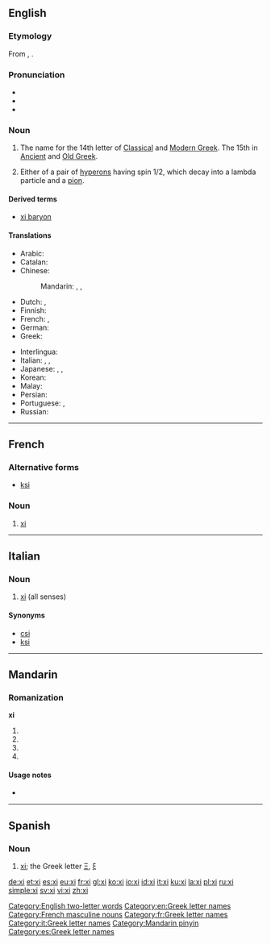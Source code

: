 {{also|XI|xī|xí|xǐ|xì|χι}}
==English==
{{letter_disp2|nu|[[image:Greek_uc_xi.png|50px]][[image:Greek_lc_xi.png|30px]] |omicron|ξεῖ|Ξ|ξ}}

===Etymology===
From {{etyl|grc|en}} {{l|grc|ξεῖ}}, {{l|grc|ξῖ}}.

===Pronunciation===
* {{IPA|/ksaɪ/|/zaɪ/|/ksiː/}}
* {{audio|en-us-xi.ogg|Audio (US)}}
* {{rhymes|aɪ}}

===Noun===
{{en-noun}}

# The name for the 14th letter of [[Classical Greek|Classical]] and [[Modern Greek]].  The 15th in [[Ancient Greek|Ancient]] and [[Old Greek]].
# {{context|particle|lang=en}} Either of a pair of [[hyperons]] having spin 1/2, which decay into a lambda particle and a [[pion]].

====Derived terms====
* [[xi baryon]]

====Translations====
{{trans-top|Greek letter}}
* Arabic: {{t|ar|كسي|m|tr=ksii|sc=Arab}}
* Catalan: {{t|ca|ksi|f}}
* Chinese:
*: Mandarin: {{t+|cmn|克西|tr=kèxī|sc=Hani}}, {{t|cmn|克希|tr=kèxī|sc=Hani}}, {{t+|cmn|可塞|tr=kěsài|sc=Hani}}
* Dutch: {{t|nl|xi|m|f}},  {{t|nl|ksi|m|f}}
* Finnish: {{t+|fi|ksii}}
* French: {{t+|fr|xi|m}}, {{t+|fr|ksi|m}}
* German: {{t+|de|Xi|n}}
* Greek: {{t+|el|ξι|n|tr=xi|sc=Grek}}
{{trans-mid}}
* Interlingua: {{t|ia|xi}}
* Italian: {{t+|it|xi|m|f}}, {{t|it|csi|m|f}}, {{t|it|ksi|m|f}}
* Japanese: {{t|ja|グザイ|tr=guzai|sc=Jpan}}, {{t|ja|クサイ|tr=kusai|sc=Jpan}}, {{t|ja|クスィー|tr=kusī|sc=Jpan}}
* Korean: {{t+|ko|크시|tr=keusi|sc=Kore}}
* Malay: {{t|ms|xi}}
* Persian: {{t+|fa|کسی|tr=ksi|sc=fa-Arab}}
* Portuguese: {{t|pt|xi|m}}, {{t|pt|csi|m}}
* Russian: {{t|ru|кси|n|tr=ksi}}
{{trans-bottom}}

[[Category:English two-letter words]]
[[Category:en:Greek letter names]]

----

==French==

===Alternative forms===
* [[ksi]]

===Noun===
{{fr-noun|m|inv}}

# [[xi#English|xi]] {{gloss|Greek letter}}

[[Category:French masculine nouns]]
[[Category:fr:Greek letter names]]

----

==Italian==

===Noun===
{{head|it|noun|g=m|g2=f|invariable}}

# [[#English|xi]] (all senses)

====Synonyms====
* [[csi]]
* [[ksi]]

[[Category:it:Greek letter names]]

----

==Mandarin==

===Romanization===
'''xi'''

# {{nonstandard spelling of|lang=cmn|sc=Latn|xī}}
# {{nonstandard spelling of|lang=cmn|sc=Latn|xí}}
# {{nonstandard spelling of|lang=cmn|sc=Latn|xǐ}}
# {{nonstandard spelling of|lang=cmn|sc=Latn|xì}}

====Usage notes====
* {{cmn-toneless-note}}

[[Category:Mandarin pinyin]]

----

==Spanish==

===Noun===
{{es-noun|f|xíes}}

# [[#English|xi]]; the Greek letter [[Ξ]], [[ξ]]

[[Category:es:Greek letter names]]

[[de:xi]]
[[et:xi]]
[[es:xi]]
[[eu:xi]]
[[fr:xi]]
[[gl:xi]]
[[ko:xi]]
[[io:xi]]
[[id:xi]]
[[it:xi]]
[[ku:xi]]
[[la:xi]]
[[pl:xi]]
[[ru:xi]]
[[simple:xi]]
[[sv:xi]]
[[vi:xi]]
[[zh:xi]]
